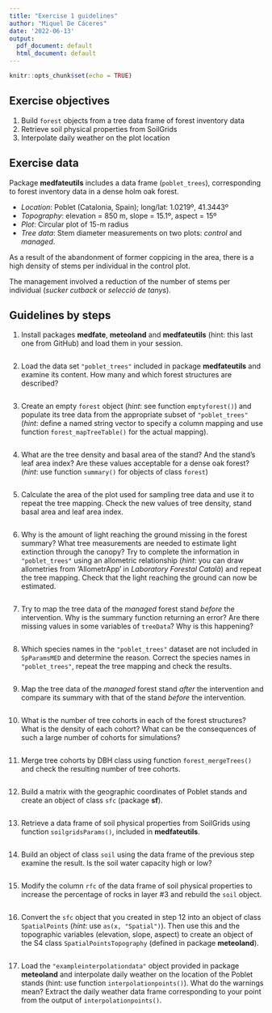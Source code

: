 ```yaml
---
title: "Exercise 1 guidelines"
author: "Miquel De Cáceres"
date: '2022-06-13'
output:
  pdf_document: default
  html_document: default
---
```


```r
knitr::opts_chunk$set(echo = TRUE)
``` 

## Exercise objectives

  1. Build `forest` objects from a tree data frame of forest inventory data
  2. Retrieve soil physical properties from SoilGrids
  3. Interpolate daily weather on the plot location

## Exercise data

Package **medfateutils** includes a data frame (`poblet_trees`), corresponding to forest inventory data in a dense holm oak forest. 

   + *Location*: Poblet (Catalonia, Spain); long/lat: 1.0219º, 41.3443º
   + *Topography*: elevation = 850 m, slope = 15.1º, aspect = 15º
   + *Plot*: Circular plot of 15-m radius
   + *Tree data*: Stem diameter measurements on two plots: *control* and *managed*. 
   
As a result of the abandonment of former coppicing in the area, there is a high density of stems per individual in the control plot. 

The management involved a reduction of the number of stems per individual (*sucker cutback* or *selecció de tanys*). 


## Guidelines by steps

1. Install packages **medfate**, **meteoland** and **medfateutils** (hint: this last one from GitHub) and load them in your session.

```r

```

2. Load the data set `"poblet_trees"` included in package **medfateutils** and examine its content. How many and which forest structures are described?

```r

```

3. Create an empty `forest` object (*hint*: see function `emptyforest()`) and populate its tree data from the appropriate subset of `"poblet_trees"` (*hint*: define a named string vector to specify a column mapping and use function `forest_mapTreeTable()` for the actual mapping).

```r

```

4. What are the tree density and  basal area of the stand? And the stand's leaf area index? Are these values acceptable for a dense oak forest? (*hint*: use function `summary()` for objects of class `forest`)

```r

```

5. Calculate the area of the plot used for sampling tree data and use it to repeat the tree mapping. Check the new values of tree density, stand basal area and leaf area index.

```r

```

6. Why is the amount of light reaching the ground missing in the forest summary? What tree measurements are needed to estimate light extinction through the canopy? Try to complete the information in `"poblet_trees"` using an allometric relationship (*hint*: you can draw allometries from 'AllometrApp' in *Laboratory Forestal Català*) and repeat the tree mapping. Check that the light reaching the ground can now be estimated.

```r

```

7. Try to map the tree data of the *managed* forest stand *before* the intervention. Why is the summary function returning an error? Are there missing values in some variables of `treeData`? Why is this happening?

```r

```

8. Which species names in the `"poblet_trees"` dataset are not included in `SpParamsMED` and determine the reason. Correct the species names in `"poblet_trees"`, repeat the tree mapping and check the results.

```r

```

9. Map the tree data of the *managed* forest stand *after* the intervention and compare its summary with that of the stand *before* the intervention.

```r

```

10. What is the number of tree cohorts in each of the forest structures? What is the density of each cohort? What can be the consequences of such a large number of cohorts for simulations? 

```r

```

11. Merge tree cohorts by DBH class using function `forest_mergeTrees()` and check the resulting number of tree cohorts.

```r

```

12. Build a matrix with the geographic coordinates of Poblet stands and create an object of class `sfc` (package **sf**).

```r

```

13. Retrieve a data frame of soil physical properties from SoilGrids using function `soilgridsParams()`, included in **medfateutils**.

```r

```

14. Build an object of class `soil` using the data frame of the previous step examine the result. Is the soil water capacity high or low?

```r

```

15. Modify the column `rfc` of the data frame of soil physical properties to increase the percentage of rocks in layer #3 and rebuild the `soil` object.

```r

```

16. Convert the `sfc` object that you created in step 12 into an object of class `SpatialPoints` (*hint*: use `as(x, "Spatial")`). Then use this and the topographic variables (elevation, slope, aspect) to create an object of the S4 class `SpatialPointsTopography` (defined in package **meteoland**).

```r

```

17. Load the `"exampleinterpolationdata"` object provided in package **meteoland** and interpolate daily weather on the location of the Poblet stands (hint: use function `interpolationpoints()`). What do the warnings mean? Extract the daily weather data frame corresponding to your point from the output of `interpolationpoints()`.

```r

```

